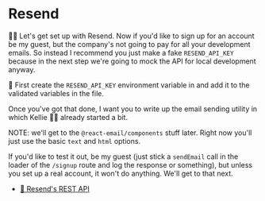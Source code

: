 # Resend

👨‍💼 Let's get set up with Resend. Now if you'd like to sign up for an account be
my guest, but the company's not going to pay for all your development emails. So
instead I recommend you just make a fake `RESEND_API_KEY` because in the next
step we're going to mock the API for local development anyway.

🐨 First create the `RESEND_API_KEY` environment variable
in <InlineFile file=".env" /> and add it to the validated variables in
the <InlineFile file="app/utils/env.server.ts" /> file.

Once you've got that done, I want you to write up the email sending utility
in <InlineFile file="app/utils/email.server.ts" /> which Kellie 🧝‍♂️ already started a
bit.

NOTE: we'll get to the `@react-email/components` stuff later. Right now you'll
just use the basic `text` and `html` options.

If you'd like to test it out, be my guest (just stick a `sendEmail` call in the
loader of the `/signup` route and log the response or something), but unless you
set up a real account, it won't do anything. We'll get to that next.

- [📜 Resend's REST API](https://resend.com/docs/api-reference/emails/send-email)
